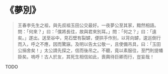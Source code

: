 # 《夢別》

> 王春李先生之祖，與先叔祖玉田公交最好。一夜夢公至其家，黯然相語。問：「何來？」曰：「僕將長往，故與君來別耳。」問：「何之？」曰：「遠矣。」遂出。送至谷中，見石壁有裂罅，便拱手作別，以背向罅，逡巡倒行而入，呼之不應，因而驚寐。及明以告太公敬一，且使備吊具，曰：「玉田公捐舍矣！」太公請先探之，信而後吊之。不聽，竟以素服往，至門則提幡掛矣。嗚呼！古人於友，其死生相信如此，喪輿待巨卿而行，豈妄哉！

TODO
